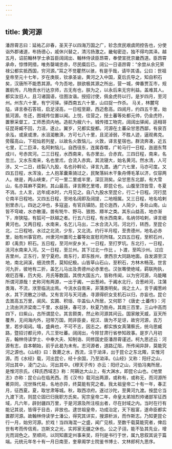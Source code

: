 ```yaml
---
---
---
```

title: 黄河源
---




潘昂霄志曰：延祐乙卯春，圣天子以四海万国之广，轸念庶民艰虞罔控告也，分使诣外郡诸道，布扬德心，戚休兴替之，清污扬激之。畿甸密迩，独不得均其泽。越五月，诏前翰林学士承旨臣阔阔出、翰林侍读臣昂霄，奉使宣抚京畿西道。臣昂霄承命，惊悸罔措，唯务罄竭忠赤，尽民瘼后已。阔公一日语昂霄：“余尝从余兄荣禄公都实抵西国，穷河源。”耳之不觉瞿然以骇，有是乎哉，请毕其语。公曰：世祖皇帝至元十七年，岁在庚辰，钦承圣谕，黄河之入中国，夏后氏导之，知自积石矣，汉唐所不能悉其源。今为吾地，朕欲极其源之所出，营一城，俾番贾互市，规置航传。凡物贡水行达京师，古无有也，朕为之，以永后来无穷利益。盖难其人。都实汝旧人，且习诸国语，往图汝谐。授招讨使，佩金虎符以行。是岁四月，至河州。州东六十里，有宁河驿。驿西南五六十里，山曰捉一作杀。 马关，林麓穹隘，译言泰石答班，启足浸高，一日程至巅，西迈愈高。四阅月，约四五千里，始抵河源。冬还，图城传位置以闻。上悦，往营之，授土蕃等处都元帅，仍金虎符，置寮采督工，工师悉资内地。造航为艘六十。城传措工物完，阔阔出驿闻，适相哥征昆哥臧不回，力沮，遂止。翼岁，兄都实旋都。河源在土蕃朵甘思西鄙，有泉百余泓，或泉或潦，水沮洳散涣，方可七八十里，且泥淖弱，不胜人迹，逼观弗克。旁履高山，下视灿若列星，以故名火敦恼儿。火敦，译言星宿也。群流奔凑，近五七里，汇二巨泽，名阿剌恼儿。自西徂东，连属吞噬，广轮马行一日程，迤逦东骛成川，号赤宾河。二三日程，水西南来，名亦里出，合赤宾。三四日程，南来，名忽兰。又水东南来，名也里朮，合流入赤宾。其流寝大，始名黄河。然水清，人可涉。又一二日，歧裂八九股，名也孙斡论，译言九渡。通广六七里，马亦可度。又四五日程，水浑浊，土人抱革囊乘骑过之，民聚落紏木干象舟傅毛革以济，仅容两人。继是，两山峡束，广可一里二里或半里，深叵测矣。朵甘思东北鄙，有大雪山，名亦耳麻不莫剌，其山最高，译言腾乞里塔，即昆仑也。山腹至顶皆雪，冬夏不消。土人言，远年成冰时，六月见之。自八九股水至昆仑，行二十日程。河行昆仑南半日程地。又四五日程，至地名阔即及阔提，二地相属。又三日程，地名哈剌别里赤儿，四达之冲也，多寇盗，有官兵镇防。昆仑迤西，人简少，多处山南。山皆不穹峻，水亦散漫。兽有牦牛、野马、狼狍、羱羊之类。其东山益高，地亦渐下，岸狭隘，有狐可一跃越之者。行五六日程，有水西南来，名纳邻哈剌，译言细黄河也。又两日程，水南来，名乞儿马出，二水合流入河。河北行，转西，至昆仑北，二日程地，水过之北流，少东，又北流。约行半月程，至贵德州，地名必赤里，始有州事官府。州隶河州置司土蕃等处宣慰司所辖。又四五日程，至积石州，即《禹贡》积石。五日程，至河州安乡关。一日程，至打罗坑。东北行，一日程，洮河水南来入河。又一日程，至兰州。其下过北一作比 。卜渡，至鸣沙州。过应吉里州，正东行，至宁夏府。南东行，即东胜州，隶西京大同路地面。自发源至汉地，南北涧溪，细流傍贯，莫知纪极。山皆草山石山，至积石，方林木畅茂。世言河九折，彼地有二折，盖乞儿马出及贵德州必赤里也。汉张骞使绝域，羁联拘执，艰厄百罹，历大宛、月氏等数国，其傍大国五六，皆称传闻，以为穷河源，乌能睹所谓河源哉！史称河有两源，一出于阗，一出葱岭。于阗水北行，合葱岭河，注蒲类海，不流，洑至临洮出焉。今洮水自南来，非蒲类明矣。询之土人，言于阗葱岭水，其下流散之沙碛。又有言河与天河通，寻源得织女支机石以归，亦妄也。昆仑去嵩高五万里，阆风、玄圃、积瑶、华盖仙人所居，又何耶？《唐史·土蕃传》：河上流由洪济梁南二千里，水益狭，春可涉，秋夏乃胜舟。其南三百里，三山中高而四下，曰紫山，古所谓昆仑。其言颇类，然止称河源其间云。国家敞天威，亘天所覆焘，无间海内外，冠带万国，罔非臣妾，视汉、唐为不足讶，故穷河源，去万里，若步闺闼。嘻，盛典也，不可不志，因志之。都实族女真蒲察氏，统乌思臧路，暨招讨都元帅，凡三至吐蕃。阔阔出，今除甘肃行省参知政事。是岁八月初吉，翰林侍读学士、中奉大夫、知制诰、同修国史臣潘昂霄谨述。柯九思述云：河源有志，自本朝始，前乎此曷为未有。志河源者，道路辽阻，所传闻异辞，莫能究河之源也。《山经》曰：敦薨之水，西流，注于泑泽，出于昆仑之东北陬，实惟河源。而《水经》载，河出昆仑，经十余国，乃至泑泽。《山经》又称：阳纡之山，河出其中，淩门之山，河出其中。《穆天子传》亦云：阳纡之山，河伯冯夷所居，是惟河宗氏。《释氏西域志》称：阿耨达大山上，有大渊水，即昆仑山也。《地里志》亦称：昆仑山在临羌西。而《汉书》载河出两源，或称有，或称无，而河源所著异同，况世殊代易，名地亦异，终莫能有究之者。我太祖皇帝二十有一年，春正月，征西夏。夏，取甘肃等城。秋，取西凉府。遂过沙陀，至黄河九渡。按昆仑当九渡下流，则昆仑固已归我职方氏矣。宪宗皇帝二年，命皇太弟旭烈帅诸部军征西域，凡六年，辟封疆四万里，于是河源及所注枝出者，尽在封域之内。当时在行有能记其说，皆得于目击，非放也。逮世祖皇帝，功成治定，天下殷富，遂命臣都实置郡河源。故翰林侍读学士潘公，得究其详实，搜源析派，而作斯志。乃知更昆仑行一月，始穷河源。於戏！当四海混一之盛，闻广见核，至数千载莫能究者，俾后世有考而传信焉，岂斯文之光，实邦家无疆之休也。公之子诩，能不坠其先业，增光而润色之。至顺间，以同知嘉定州事来吴，将刊是书行于世，属九思叙其说于篇端。元统元年冬十有一月日南至，奎章阁学士院鉴书博士、文林郎柯九思序。